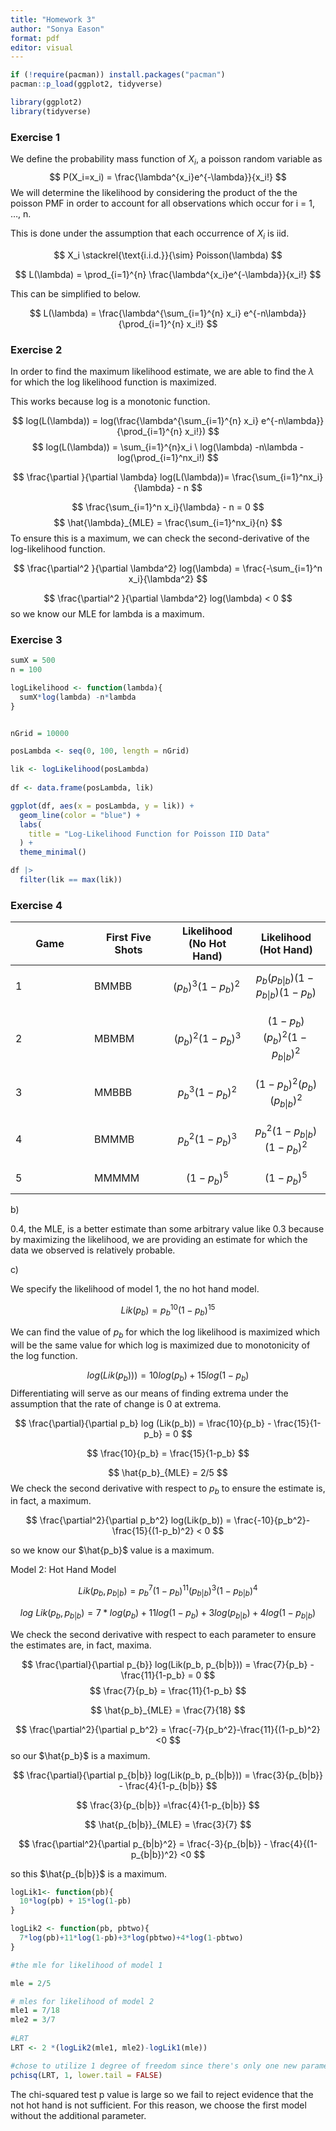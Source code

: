 ```yaml
---
title: "Homework 3"
author: "Sonya Eason"
format: pdf
editor: visual
---
```


```r
if (!require(pacman)) install.packages("pacman")
pacman::p_load(ggplot2, tidyverse)
```

```r
library(ggplot2)
library(tidyverse)
```

### Exercise 1

We define the probability mass function of $X_i$, a poisson random variable as $$
P(X_i=x_i) = \frac{\lambda^{x_i}e^{-\lambda}}{x_i!}
$$ We will determine the likelihood by considering the product of the the poisson PMF in order to account for all observations which occur for i = 1, ..., n.

This is done under the assumption that each occurrence of $X_i$ is iid.

$$
X_i \stackrel{\text{i.i.d.}}{\sim} Poisson(\lambda)
$$

$$
L(\lambda) = \prod_{i=1}^{n} \frac{\lambda^{x_i}e^{-\lambda}}{x_i!}
$$

This can be simplified to below.

$$
L(\lambda) = \frac{\lambda^{\sum_{i=1}^{n} x_i} e^{-n\lambda}}{\prod_{i=1}^{n} x_i!}
$$

### Exercise 2

In order to find the maximum likelihood estimate, we are able to find the $\lambda$ for which the log likelihood function is maximized.

This works because log is a monotonic function.

$$
log(L(\lambda)) = log(\frac{\lambda^{\sum_{i=1}^{n} x_i} e^{-n\lambda}}{\prod_{i=1}^{n} x_i!})
$$ $$
log(L(\lambda)) = \sum_{i=1}^{n}x_i \ log(\lambda) -n\lambda - log(\prod_{i=1}^nx_i!)
$$

$$
\frac{\partial }{\partial \lambda} log(L(\lambda))= \frac{\sum_{i=1}^nx_i}{\lambda} - n
$$

$$
\frac{\sum_{i=1}^n x_i}{\lambda} - n = 0
$$ $$
\hat{\lambda}_{MLE} = \frac{\sum_{i=1}^nx_i}{n}
$$ To ensure this is a maximum, we can check the second-derivative of the log-likelihood function.

$$
\frac{\partial^2 }{\partial \lambda^2} log(\lambda) = \frac{-\sum_{i=1}^n x_i}{\lambda^2}
$$

$$
\frac{\partial^2 }{\partial \lambda^2} log(\lambda) < 0 
$$ so we know our MLE for lambda is a maximum.

### Exercise 3

```r
sumX = 500
n = 100

logLikelihood <- function(lambda){
  sumX*log(lambda) -n*lambda
}


nGrid = 10000

posLambda <- seq(0, 100, length = nGrid)

lik <- logLikelihood(posLambda)
 
df <- data.frame(posLambda, lik)

ggplot(df, aes(x = posLambda, y = lik)) +
  geom_line(color = "blue") +
  labs(
    title = "Log-Likelihood Function for Poisson IID Data"
  ) +
  theme_minimal()
```

```r
df |>
  filter(lik == max(lik))
```

### Exercise 4

| Game | First Five Shots | Likelihood (No Hot Hand)                              | Likelihood (Hot Hand)                                                                      |
|------------------|------------------|------------------|------------------|
| 1    | BMMBB            | $(p_b)^3(1-p_b)^2$                                    | $$p_b(p_{b|b})(1-p_{b|b})(1-p_b)$$                                                         |
| 2    | MBMBM            | $$                                                    
                                                      (p_b)^2(1-p_b)^3            
                                                      $$                          | $$                                                                                         
                                                                                                                                         (1-p_b)(p_b)^2(1-p_{b|b})^2           
                                                                                                                                         $$                                    |
| 3    | MMBBB            | $$                                                    
                                                      p_b^3(1-p_b)^2              
                                                      $$                          | $$                                                                                         
                                                                                                                                         (1-p_b)^2(p_b)(p_{b|b})^2             
                                                                                                                                         $$                                    |
| 4    | BMMMB            | $$                                                    
                                                      p_b^2(1-p_b)^3              
                                                      $$                          | $$                                                                                         
                                                                                                                                         p_b^2(1-p_{b|b})(1-p_{b})^2           
                                                                                                                                         $$                                    |
| 5    | MMMMM            | $$                                                    
                                                      (1-p_b)^5                   
                                                      $$                          | $$                                                                                         
                                                                                                                                         (1-p_b)^5                             
                                                                                                                                         $$                                    |

b\)

0.4, the MLE, is a better estimate than some arbitrary value like 0.3 because by maximizing the likelihood, we are providing an estimate for which the data we observed is relatively probable.

c\)

We specify the likelihood of model 1, the no hot hand model.

$$
Lik(p_b) = p_b^{10}(1-p_b)^{15}
$$

We can find the value of $p_b$ for which the log likelihood is maximized which will be the same value for which log is maximized due to monotonicity of the log function. 

$$
log(Lik(p_b))) = 10log(p_b)+15log(1-p_b)
$$
Differentiating will serve as our means of finding extrema under the assumption that the rate of change is 0 at extrema. 

$$
\frac{\partial}{\partial p_b} log (Lik(p_b)) = \frac{10}{p_b} - \frac{15}{1-p_b} = 0
$$

$$
\frac{10}{p_b} = \frac{15}{1-p_b}
$$

$$
\hat{p_b}_{MLE} = 2/5
$$
We check the second derivative with respect to $p_b$ to ensure the estimate is, in fact, a maximum. 

$$
\frac{\partial^2}{\partial p_b^2} log(Lik(p_b)) = \frac{-10}{p_b^2}-\frac{15}{(1-p_b)^2} < 0 
$$ 


so we know our $\hat{p_b}$ value is a maximum.

Model 2: Hot Hand Model

$$
Lik(p_b, p_{b|b}) =p_b^7(1-p_b)^{11}(p_{b|b})^3(1-p_{b|b})^4
$$

$$
log \ Lik(p_b, p_{b|b}) = 7*log(p_b)+11log(1-p_b)+3log(p_{b|b})+4log(1-p_{b|b})
$$ 

We check the second derivative with respect to each parameter to ensure the estimates are, in fact, maxima.  

$$
\frac{\partial}{\partial p_{b}} log(Lik(p_b, p_{b|b})) = \frac{7}{p_b} - \frac{11}{1-p_b} = 0
$$ 
$$
\frac{7}{p_b} = \frac{11}{1-p_b}
$$

$$
\hat{p_b}_{MLE} = \frac{7}{18}
$$ 

$$
\frac{\partial^2}{\partial p_b^2} = \frac{-7}{p_b^2}-\frac{11}{(1-p_b)^2} <0 
$$ 
so our $\hat{p_b}$ is a maximum.

$$
\frac{\partial}{\partial p_{b|b}} log(Lik(p_b, p_{b|b})) = \frac{3}{p_{b|b}} - \frac{4}{1-p_{b|b}}
$$

$$
\frac{3}{p_{b|b}} =\frac{4}{1-p_{b|b}}
$$

$$
\hat{p_{b|b}}_{MLE} = \frac{3}{7}
$$

$$
\frac{\partial^2}{\partial p_{b|b}^2} = \frac{-3}{p_{b|b}} - \frac{4}{(1-p_{b|b})^2} <0
$$ 

so this $\hat{p_{b|b}}$ is a maximum.

```r
logLik1<- function(pb){
  10*log(pb) + 15*log(1-pb)
}

logLik2 <- function(pb, pbtwo){
  7*log(pb)+11*log(1-pb)+3*log(pbtwo)+4*log(1-pbtwo)
}
```

```r
#the mle for likelihood of model 1

mle = 2/5

# mles for likelihood of model 2
mle1 = 7/18
mle2 = 3/7
  
#LRT
LRT <- 2 *(logLik2(mle1, mle2)-logLik1(mle))

#chose to utilize 1 degree of freedom since there's only one new parameter
pchisq(LRT, 1, lower.tail = FALSE)
```

The chi-squared test p value is large so we fail to reject evidence that the not hot hand is not sufficient. For this reason, we choose the first model without the additional parameter.
